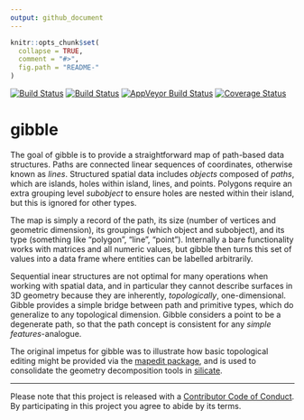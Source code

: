 ```yaml
---
output: github_document
---
```


<!-- README.md is generated from README.Rmd. Please edit that file -->

```r
knitr::opts_chunk$set(
  collapse = TRUE,
  comment = "#>",
  fig.path = "README-"
)
```

[![Build Status](http://badges.herokuapp.com/travis/mdsumner/gibble?branch=master&env=BUILD_NAME=trusty_release&label=ubuntu)](https://travis-ci.org/mdsumner/gibble)
[![Build Status](http://badges.herokuapp.com/travis/mdsumner/gibble?branch=master&env=BUILD_NAME=osx_release&label=osx)](https://travis-ci.org/mdsumner/gibble) 
[![AppVeyor Build Status](https://ci.appveyor.com/api/projects/status/github/mdsumner/gibble?branch=master&svg=true)](https://ci.appveyor.com/project/mdsumner/gibble)
[![Coverage Status](https://img.shields.io/codecov/c/github/mdsumner/gibble/master.svg)](https://codecov.io/github/mdsumner/gibble?branch=master)

# gibble

The goal of gibble is to provide a straightforward map of path-based data
structures. Paths are connected linear sequences of coordinates, otherwise known as *lines*. Structured spatial data includes *objects* composed of *paths*, which are islands, holes within island, lines, and points. Polygons require an extra grouping level *subobject* to ensure holes are nested within their island, but this is ignored for other types. 

The map is simply a record of the path, its size (number of vertices and geometric dimension), its groupings (which object and subobject), and its type (something like "polygon", "line", "point").  Internally a bare functionality works with matrices and all numeric values, but gibble then turns this set of values into a data frame where entities can be labelled arbitrarily. 

Sequential inear structures are not optimal for many operations when
working with spatial data, and in particular they cannot describe surfaces
in 3D geometry because they are inherently, *topologically*, one-dimensional. Gibble provides a simple bridge between
path and primitive types, which do generalize to any topological dimension. Gibble considers a point to 
be a degenerate path, so that the path concept is consistent for any *simple features*-analogue. 

The original impetus for gibble was to illustrate how basic topological editing might be provided via the [mapedit package]( https://CRAN.R-project.org/package=mapedit), and is used to consolidate the geometry decomposition tools in [silicate](https://github.com/hypertidy/silicate). 


---
Please note that this project is released with a [Contributor Code of Conduct](CODE_OF_CONDUCT.md). By participating in this project you agree to abide by its terms.



